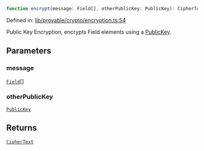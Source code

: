 ```ts
function encrypt(message: Field[], otherPublicKey: PublicKey): CipherText;
```

Defined in: [lib/provable/crypto/encryption.ts:54](https://github.com/o1-labs/o1js/blob/fca908c243ee8e908efacaf73a882d48759e675a/src/lib/provable/crypto/encryption.ts#L54)

Public Key Encryption, encrypts Field elements using a [PublicKey](../../../../classes/PublicKey.mdx).

## Parameters

### message

[`Field`](../../../../classes/Field.mdx)[]

### otherPublicKey

[`PublicKey`](../../../../classes/PublicKey.mdx)

## Returns

[`CipherText`](../type-aliases/CipherText.mdx)
